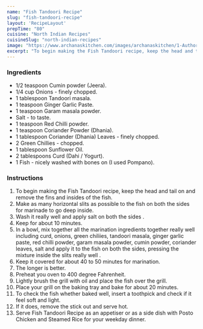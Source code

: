 ---
name: "Fish Tandoori Recipe"
slug: "fish-tandoori-recipe"
layout: 'RecipeLayout'
prepTime: "80"
cuisine: "North Indian Recipes"
cuisineSlug: "north-indian-recipes"
image: "https://www.archanaskitchen.com/images/archanaskitchen/1-Author/poojanadkarni/Fish_Tandoori.jpg"
excerpt: "To begin making the Fish Tandoori recipe, keep the head and tail on and remove the fins and insides of the fish"
---

### Ingredients

- 1/2 teaspoon Cumin powder (Jeera).
- 1/4 cup Onions - finely chopped.
- 1 tablespoon Tandoori masala.
- 1 teaspoon Ginger Garlic Paste.
- 1 teaspoon Garam masala powder.
- Salt - to taste.
- 1 teaspoon Red Chilli powder.
- 1 teaspoon Coriander Powder (Dhania).
- 1 tablespoon Coriander (Dhania) Leaves - finely chopped.
- 2 Green Chillies - chopped.
- 1 tablespoon Sunflower Oil.
- 2 tablespoons Curd (Dahi / Yogurt).
- 1 Fish - nicely washed with bones on (I used Pompano).

### Instructions

1. To begin making the Fish Tandoori recipe, keep the head and tail on and remove the fins and insides of the fish.
1. Make as many horizontal slits as possible to the fish on both the sides for marinade to go deep inside.
1. Wash it really well and apply salt on both the sides .
1. Keep for about 10 minutes.
1. In a bowl, mix together all the marination ingredients together really well including curd, onions, green chiliies, tandoori masala, ginger garlic paste, red chilli powder, garam masala powder, cumin powder, coriander leaves, salt and apply it to the fish on both the sides, pressing the mixture inside the slits really well .
1. Keep it covered for about 40 to 50 minutes for marination.
1. The longer is better.
1. Preheat you oven to 400 degree Fahrenheit.
1. Lightly brush the grill with oil and place the fish over the grill.
1. Place your grill on the baking tray and bake for about 20 minutes.
1. To check the fish whether baked well, insert a toothpick and check if it feel soft and light.
1. If it does, remove the stick out and serve hot.
1. Serve Fish Tandoori Recipe as an appetiser or as a side dish with Posto Chicken and Steamed Rice for your weekday dinner.

